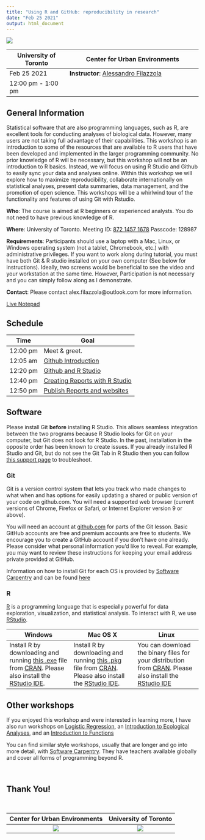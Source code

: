 ```yaml
---
title: "Using R and GitHub: reproducibility in research"
date: "Feb 25 2021"
output: html_document
---
```


<div style="width:500px; height=350px;" onclick="window.open('https://myoctocat.com/');">
![](images/alex.png)
</div>

University of Toronto | Center for Urban Environments
----------------|-----------------------------------
Feb 25 2021   | **Instructor**: [Alessandro Filazzola](http://www.filazzola.info)
12:00 pm - 1:00 pm   | 


## General Information

Statistical software that are also programming languages, such as R, are excellent tools for conducting analyses of biological data. However, many users are not taking full advantage of their capabilities. This workshop is an introduction to some of the resources that are available to R users that have been developed and implemented in the larger programming community. No prior knowledge of R will be necessary, but this workshop will not be an introduction to R basics. Instead, we will focus on using R Studio and Github to easily sync your data and analyses online. Within this workshop we will explore how to maximize reproducibility, collaborate internationally on statistical analyses, present data summaries, data management, and the promotion of open science. This workshops will be a whirlwind tour of the functionality and features of using Git with Rstudio. 

**Who**: The course is aimed at R beginners or experienced analysts. You do not need to have previous knowledge of R.

**Where**: University of Toronto. Meeting ID: [872 1457 1678](https://utoronto.zoom.us/j/87214571678) Passcode: 128987

**Requirements**: Participants should use a laptop with a Mac, Linux, or Windows operating system (not a tablet, Chromebook, etc.) with administrative privileges. If you want to work along during tutorial, you must have both Git & R studio installed on your own computer (See below for instructions). Ideally, two screens would be beneficial to see the video and your workstation at the same time. However, Participation is not necessary and you can simply follow along as I demonstrate. 

**Contact**: Please contact alex.filazzola@outlook.com for more information.

[Live Notepad](https://pad.riseup.net/p/Using_R_and_GitHub__reproducibility_in_research)


## Schedule


Time   | Goal
-------|------------
12:00 pm  | Meet & greet.
12:05 am | [Github Introduction](Github/Github.html)
12:20 pm | [Github and R Studio](Git.rstudio/Git.rstudio.html)
12:40 pm | [Creating Reports with R Studio](Reports/Reports.html)
12:50 pm  | [Publish Reports and websites](Website/website.html)



## Software

Please install Git **before** installing R Studio. This allows seamless integration between the two programs because R Studio looks for Git on your computer, but Git does not look for R Studio. In the past, installation in the opposite order has been known to create issues. If you already installed R Studio and Git, but do not see the Git Tab in R Studio then you can follow [this support page](https://support.rstudio.com/hc/en-us/articles/200532077-Version-Control-with-Git-and-SVN) to troubleshoot. 


### Git

Git is a version control system that lets you track who made changes to what when and has options for easily updating a shared or public version of your code on github.com. You will need a supported web browser (current versions of Chrome, Firefox or Safari, or Internet Explorer version 9 or above).

You will need an account at [github.com](https://github.com/) for parts of the Git lesson. Basic GitHub accounts are free and premium accounts are free to students. We encourage you to create a GitHub account if you don't have one already. Please consider what personal information you'd like to reveal. For example, you may want to review these instructions for keeping your email address private provided at GitHub.

Information on how to install Git for each OS is provided by [Software Carpentry](https://software-carpentry.org/) and can be found [here](install.html)

### R

[R](http://www.r-project.org/) is a programming language that is especially powerful for data exploration, visualization, and statistical analysis. To interact with R, we use [RStudio](http://www.rstudio.com/).


Windows        |   Mac OS  X   |      Linux
---------------|---------------|---------------
Install R by downloading and running [this .exe](http://cran.r-project.org/bin/windows/base/release.htm) file from [CRAN](http://cran.r-project.org/index.html). Please also install the [RStudio IDE](http://www.rstudio.com/ide/download/desktop).| Install R by downloading and running [this .pkg](http://cran.r-project.org/bin/macosx/R-latest.pkg) file from [CRAN](http://cran.r-project.org/index.html). Please also install the [RStudio IDE](http://www.rstudio.com/ide/download/desktop).|You can download the binary files for your distribution from [CRAN](http://cran.r-project.org/index.html). Please also install the [RStudio IDE](http://www.rstudio.com/ide/download/desktop)

## Other workshops

If you enjoyed this workshop and were interested in learning more, I have also run workshops on [Logistic Regression](https://github.com/afilazzola/CUELogisticRegression), an [Introduction to Ecological Analyses](https://afilazzola.github.io/UoA.CommunityAnalyses.2018/), and an [Introduction to Functions](https://afilazzola.github.io/Intro2Functions/)

You can find similar style workshops, usually that are longer and go into more detail, with [Software Carpentry](https://software-carpentry.org/). They have teachers available globally and cover all forms of programming beyond R. 

<br>

## Thank You!

<br>

 Center for Urban Environments         |  University of Toronto
:-------------------------------------:|:-------------------------:
![](images/CUElogo.png)                |  ![](images/UoT.png)
 
